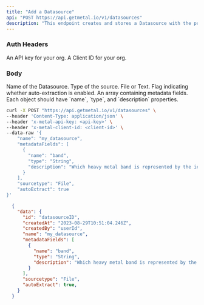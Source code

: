 ```yaml
---
title: "Add a Datasource"
api: "POST https://api.getmetal.io/v1/datasources"
description: "This endpoint creates and stores a Datasource with the provided details."
---
```


### Auth Headers

<ParamField required header="x-metal-api-key" type="string">
  An API key for your org.
</ParamField>

<ParamField required header="x-metal-client-id" type="string">
  A Client ID for your org.
</ParamField>

### Body

<ParamField body="name" type="string" placeholder="Datasource Name" required>
  Name of the Datasource.
</ParamField>


<ParamField body="sourcetype" type="string" placeholder="Source Type" required>
  Type of the source. File or Text.
</ParamField>

<ParamField body="autoExtract" type="boolean" required>
  Flag indicating whether auto-extraction is enabled.
</ParamField>

<ParamField body="metadataFields" type="array">
  An array containing metadata fields. Each object should have `name`, `type`, and `description` properties.
</ParamField>

<RequestExample>

```bash Example Request
curl -X POST "https://api.getmetal.io/v1/datasources" \
--header 'Content-Type: application/json' \
--header 'x-metal-api-key: <api-key>' \
--header 'x-metal-client-id: <client-id>' \
--data-raw '{
    "name": "my_datasource",
    "metadataFields": [
      {
        "name": "band",
        "type": "String",
        "description": "Which heavy metal band is represented by the iconic mascot Eddie?"
      }
    ],
    "sourcetype": "File",
    "autoExtract": true
}'
```
</RequestExample>

<ResponseExample>

```json Response
  {
    "data": {
      "id": "datasourceID",
      "createdAt": "2023-08-29T10:51:04.246Z",
      "createdBy": "userId",
      "name": "my_datasource",
      "metadataFields": [
        {
          "name": "band",
          "type": "String",
          "description": "Which heavy metal band is represented by the iconic mascot Eddie?"
        }
      ],
      "sourcetype": "File",
      "autoExtract": true,
    }
  }
  ```
</ResponseExample>
